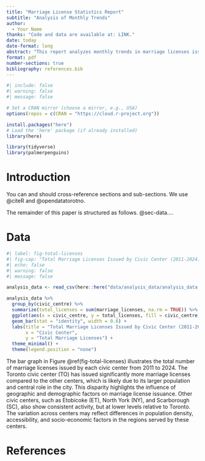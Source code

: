 ```yaml
---
title: "Marriage License Statistics Report"
subtitle: "Analysis of Monthly Trends"
author: 
  - Your Name
thanks: "Code and data are available at: LINK."
date: today
date-format: long
abstract: "This report analyzes monthly trends in marriage licenses issued at various civic centers. It aims to identify seasonal patterns and differences between civic centers."
format: pdf
number-sections: true
bibliography: references.bib
---
```


```r
#| include: false
#| warning: false
#| message: false

# Set a CRAN mirror (choose a mirror, e.g., USA)
options(repos = c(CRAN = "https://cloud.r-project.org"))

install.packages("here")
# Load the 'here' package (if already installed)
library(here)

library(tidyverse)
library(palmerpenguins)
```


# Introduction

You can and should cross-reference sections and sub-sections. We use @citeR and @opendatatorotno.

The remainder of this paper is structured as follows. @sec-data....



# Data {#sec-data}


```r
#| label: fig-total-licenses
#| fig-cap: "Total Marriage Licenses Issued by Civic Center (2011-2024)"
#| echo: false
#| warning: false
#| message: false

analysis_data <- read_csv(here::here("data/analysis_data/analysis_data.csv"))

analysis_data %>%
  group_by(civic_centre) %>%
  summarize(total_licenses = sum(marriage_licenses, na.rm = TRUE)) %>%
  ggplot(aes(x = civic_centre, y = total_licenses, fill = civic_centre)) +
  geom_bar(stat = "identity", width = 0.6) +
  labs(title = "Total Marriage Licenses Issued by Civic Center (2011-2024)",
       x = "Civic Center",
       y = "Total Marriage Licenses") +
  theme_minimal() +
  theme(legend.position = "none")

```

The bar graph in Figure @ref(fig-total-licenses) illustrates the total number of marriage licenses issued by each civic center from 2011 to 2024. The Toronto civic center (TO) has issued significantly more marriage licenses compared to the other centers, which is likely due to its larger population and central role in the city. This disparity highlights the influence of geographic and demographic factors on marriage license issuance. Other civic centers, such as Etobicoke (ET), North York (NY), and Scarborough (SC), also show consistent activity, but at lower levels relative to Toronto. The variation across centers may reflect differences in population density, accessibility, and socio-economic factors in the regions served by these centers.




\newpage


# References


